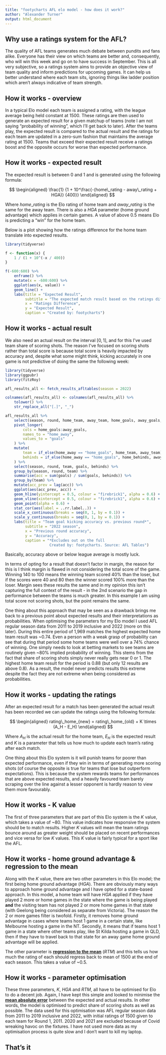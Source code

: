 ```yaml
---
title: "footycharts AFL elo model - how does it work?"
author: "Alexander Turner"
output: html_document
---
```


## Why use a ratings system for the AFL?

The quality of AFL teams generates much debate between pundits and fans alike. Everyone has their view on which teams are better and, consequently, who will win this week and go on to have success in September. This is all very subjective, so a ratings system aims to provide an objective view of team quality and inform predictions for upcoming games. It can help us better understand where each team sits, ignoring things like ladder position which aren't always indicative of team strength. 

## How it works - overview

In a typical Elo model each team is assigned a rating, with the league average being held constant at 1500. These ratings are then used to generate an expected result for a given matchup of teams (note I am not saying "probability of winning", which I'll get back to later). After the teams play, the expected result is compared to the actual result and the ratings for each team are updated in a zero-sum fashion that maintains the average rating at 1500. Teams that exceed their expected result receive a ratings boost and the opposite occurs for worse than expected performance. 

## How it works - expected result

The expected result is between 0 and 1 and is generated using the following formula:

$$
\begin{aligned}
\frac{1} {1 + 10^\frac{-(home\_rating - away\_rating + HGA)} {400}}
\end{aligned}
$$

Where $home\_rating$ is the Elo rating of home team and $away\_rating$ is the same for the away team. There is also a $HGA$ parameter (home ground advantage) which applies in certain games. A value of above 0.5 means Elo is predicting a "win" for the home team. 

Below is a plot showing how the ratings difference for the home team translate into expected results. 

```r
library(tidyverse)

f <- function(x) {
    1 / (1 + 10^(-x / 400))
}

f(-600:600) %>% 
    enframe() %>%
    mutate(x = -600:600) %>% 
    ggplot(aes(x, value)) +
    geom_line() +
    labs(title = "Expected Result",
         subtitle = "The expected match result based on the ratings difference for a home team",
         x = "Ratings Difference",
         y = "Expected Result",
         caption = "Created by: footycharts")
```


## How it works - actual result

We also need an actual result on the interval $[0,1]$, and for this I've used team share of scoring shots. The reason I've focused on scoring shots rather than total score is because total score is heavily impacted by accuracy and, despite what some might think, kicking accurately in one game is not predictive of doing the same the following week:

```r
library(tidyverse)
library(ggpubr)
library(fitzRoy)

afl_results_all <- fetch_results_afltables(season = 2022)

colnames(afl_results_all) <- colnames(afl_results_all) %>% 
    tolower() %>% 
    str_replace_all("[.]", "_")

afl_results_all %>%
    select(season, round, home_team, away_team, home_goals, away_goals, home_behinds, away_behinds) %>%
    pivot_longer(
        cols = home_goals:away_goals,
        names_to = "home_away",
        values_to = "goals"
    ) %>% 
    mutate(
        team = if_else(home_away == "home_goals", home_team, away_team),
        behinds = if_else(home_away == "home_goals", home_behinds, away_behinds)
    ) %>% 
    select(season, round, team, goals, behinds) %>% 
    group_by(season, round, team) %>% 
    summarise(acc = sum(goals) / sum(goals, behinds)) %>% 
    group_by(team) %>% 
    mutate(acc_prev = lag(acc)) %>% 
    ggplot(aes(acc_prev, acc)) +
    geom_hline(yintercept = 0.5, colour = "firebrick1", alpha = 0.6) +
    geom_vline(xintercept = 0.5, colour = "firebrick1", alpha = 0.6) +
    geom_point(alpha = 0.6) +
    stat_cor(aes(label = ..rr.label..)) +
    scale_x_continuous(breaks = seq(0, 1, by = 0.1)) +
    scale_y_continuous(breaks = seq(0, 1, by = 0.1)) +
    labs(title = "Team goal kicking accuracy vs. previous round*",
         subtitle = "2022 season",
         x = "Previous round accuracy",
         y = "Accuracy",
         caption = "*Excludes out on the full
                    Created by: footycharts. Source: AFL Tables")
```

Basically, accuracy above or below league average is mostly luck.

In terms of opting for a result that doesn't factor in margin, the reason for this is I think margin is flawed in not considering the total score of the game. Winning 140 to 100 means the winning team scored 40% than the loser, but if the scores were 40 and 80 then the winner scored 100% more than the loser. Margin sees these results the same and in my opinion this isn't capturing the full context of the result - in the 2nd scenario the gap in performance between the teams is much greater. In this example I am using total score not scoring shots, but the point remains the same.

One thing about this approach that may be seen as a drawback brings me back to a previous point about expected results and their interpretations as probabilities. When optimising the parameters for my Elo model I used AFL regular season data from 2011 to 2019 inclusive and 2022 (more on this later). During this entire period of 1,969 matches the highest expected home team result was ~0.74. Even a person with a weak grasp of probability can see that during that period some home teams were well over a 74% chance of winning. One simply needs to look at betting markets to see teams are routinely given ~80% implied probability of winning. This stems from the fact that share of scoring shots simply never really gets near 0 or 1. The highest home team result for the period is 0.88 (but only 12 results are above 0.8). As a result, the model never predicts results this extreme despite the fact they are not extreme when being considered as probabilities. 

## How it works - updating the ratings 

After an expected result for a match has been generated the actual result has been recorded we can update the ratings using the following formula: 

$$
\begin{aligned}
rating\_home_{new} = rating\_home_{old} + K \times (A_H - E_H)
\end{aligned}
$$

Where $A_H$ is the actual result for the home team, $E_H$ is the expected result and $K$ is a parameter that tells us how much to update each team's rating after each match. 

One thing about this Elo system is it will punish teams for poorer than expected performance, even if they win in terms of generating more scoring shots (of course the opposite is true for teams that lose but outperform expectations). This is because the system rewards teams for performances that are above expected results, and a heavily favoured team barely scraping over the line against a lesser opponent is hardly reason to view them more favourably.  

## How it works - K value

The first of three parameters that are part of this Elo system is the $K$ value, which takes a value of ~80. This value indicates how responsive the system should be to match results. Higher $K$ values will mean the team ratings bounce around as greater weight should be placed on recent performances and vice versa for low $K$ values. This $K$ value is fairly typical for a sport like the AFL.

## How it works - home ground advantage & regression to the mean

Along with the $K$ value, there are two other parameters in this Elo model; the first being home ground advantage ($HGA$). There are obviously many ways to approach home ground advantage and I have opted for a state-based approach. In this model, a home team will have $HGA$ applied if they have played 2 more or home games in the state where the game is being played __**and**__ the visiting team has not played 2 or more home games in that state (with Geelong being considered as separate from Victoria). The reason the 2 or more games filter is twofold. Firstly, it removes home ground advantage in cases where teams host 1 game in a certain state, like Melbourne hosting a game in the NT. Secondly, it means that if teams host 1 game in a state where other teams play, like St Kilda hosting a game in QLD, then if they have to travel back to that state for an away game home ground advantage will be applied. 

The other parameter is [__regression to the mean__](https://en.wikipedia.org/wiki/Regression_toward_the_mean) ($RTM$) and this tells us how much the rating of each should regress back to mean of 1500 at the end of each season. This takes a value of ~0.5. 

## How it works - parameter optimisation

These three parameters, $K$, $HGA$ and $RTM$, all have to be optimised for Elo to do a decent job. Again, I have kept this simple and looked to minimise the [__mean absolute error__](https://en.wikipedia.org/wiki/Mean_absolute_error) between the expected and actual results. In other words, the model is optimised to predict share of scoring shots as well as possible. The data used for this optimisation was AFL regular season data from 2011 to 2019 inclusive and 2022, with initial ratings of 1500 given to each team for Round 1, 2011. 2020 and 2021 are excluded because of Covid wreaking havoc on the fixtures. I have not used more data as my optimisation process is quite slow and I don't want to kill my laptop. 

## That's it
